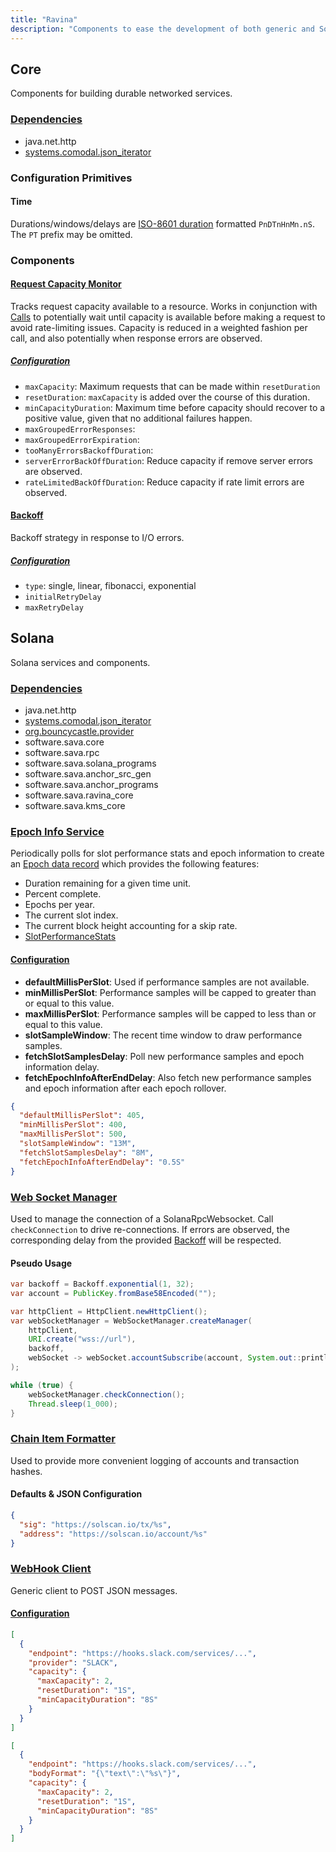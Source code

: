 ```yaml
---
title: "Ravina"
description: "Components to ease the development of both generic and Solana based services."
---
```


<Card title="GitHub Repository" icon="github" horizontal={true} href="https://github.com/sava-software/ravina" />

## Core

Components for building durable networked services.

### [Dependencies](https://github.com/sava-software/ravina/blob/main/core/src/main/java/module-info.java)

- java.net.http
- [systems.comodal.json_iterator](https://github.com/comodal/json-iterator?tab=readme-ov-file#json-iterator)

### Configuration Primitives

#### Time

Durations/windows/delays are [ISO-8601 duration](https://en.wikipedia.org/wiki/ISO_8601#Durations) formatted
`PnDTnHnMn.nS`. The `PT` prefix may be omitted.

### Components

#### [Request Capacity Monitor](https://github.com/sava-software/services/blob/main/core/src/main/java/software/sava/services/core/request_capacity/ErrorTrackedCapacityMonitor.java)

Tracks request capacity available to a resource. Works in conjunction with [Calls](#Call) to potentially wait until
capacity is available before making a request to avoid rate-limiting issues. Capacity is reduced in a weighted fashion
per call, and also potentially when response errors are observed.

##### [Configuration](https://github.com/sava-software/services/blob/main/core/src/main/java/software/sava/services/core/request_capacity/CapacityConfig.java)

* `maxCapacity`: Maximum requests that can be made within `resetDuration`
* `resetDuration`: `maxCapacity` is added over the course of this duration.
* `minCapacityDuration`: Maximum time before capacity should recover to a positive value, given that no additional
  failures happen.
* `maxGroupedErrorResponses`:
* `maxGroupedErrorExpiration`:
* `tooManyErrorsBackoffDuration`:
* `serverErrorBackOffDuration`: Reduce capacity if remove server errors are observed.
* `rateLimitedBackOffDuration`: Reduce capacity if rate limit errors are observed.

#### [Backoff](https://github.com/sava-software/services/blob/main/core/src/main/java/software/sava/services/core/remote/call/Backoff.java)

Backoff strategy in response to I/O errors.

##### [Configuration](https://github.com/sava-software/services/blob/main/core/src/main/java/software/sava/services/core/remote/call/BackoffConfig.java)

* `type`: single, linear, fibonacci, exponential
* `initialRetryDelay`
* `maxRetryDelay`

## Solana

Solana services and components.

### [Dependencies](https://github.com/sava-software/ravina/blob/main/solana/src/main/java/module-info.java)

- java.net.http
- [systems.comodal.json_iterator](https://github.com/comodal/json-iterator?tab=readme-ov-file#json-iterator)
- [org.bouncycastle.provider](https://www.bouncycastle.org/download/bouncy-castle-java/#latest)
- software.sava.core
- software.sava.rpc
- software.sava.solana_programs
- software.sava.anchor_src_gen
- software.sava.anchor_programs
- software.sava.ravina_core
- software.sava.kms_core

### [Epoch Info Service](https://github.com/sava-software/ravina/blob/main/solana/src/main/java/software/sava/services/solana/epoch/EpochInfoService.java)

Periodically polls for slot performance stats and epoch information to create
an [Epoch data record](https://github.com/sava-software/ravina/blob/main/solana/src/main/java/software/sava/services/solana/epoch/Epoch.java)
which provides the following features:

- Duration remaining for a given time unit.
- Percent complete.
- Epochs per year.
- The current slot index.
- The current block height accounting for a skip rate.
- [SlotPerformanceStats](https://github.com/sava-software/ravina/blob/main/solana/src/main/java/software/sava/services/solana/epoch/SlotPerformanceStats.java)

#### [Configuration](https://github.com/sava-software/ravina/blob/main/solana/src/main/java/software/sava/services/solana/epoch/EpochServiceConfig.java)

- **defaultMillisPerSlot**: Used if performance samples are not available.
- **minMillisPerSlot**: Performance samples will be capped to greater than or equal to this value.
- **maxMillisPerSlot**: Performance samples will be capped to less than or equal to this value.
- **slotSampleWindow**: The recent time window to draw performance samples.
- **fetchSlotSamplesDelay**: Poll new performance samples and epoch information delay.
- **fetchEpochInfoAfterEndDelay**: Also fetch new performance samples and epoch information after each epoch rollover.

```json
{
  "defaultMillisPerSlot": 405,
  "minMillisPerSlot": 400,
  "maxMillisPerSlot": 500,
  "slotSampleWindow": "13M",
  "fetchSlotSamplesDelay": "8M",
  "fetchEpochInfoAfterEndDelay": "0.5S"
}
```

### [Web Socket Manager](https://github.com/sava-software/ravina/blob/main/solana/src/main/java/software/sava/services/solana/websocket/WebSocketManager.java)

Used to manage the connection of a SolanaRpcWebsocket. Call `checkConnection` to drive re-connections. If errors are
observed, the corresponding delay from the
provided [Backoff](/libraries/ravina#backoff) will be respected.

#### Pseudo Usage

```java
var backoff = Backoff.exponential(1, 32);
var account = PublicKey.fromBase58Encoded("");

var httpClient = HttpClient.newHttpClient();
var webSocketManager = WebSocketManager.createManager(
    httpClient,
    URI.create("wss://url"),
    backoff,
    webSocket -> webSocket.accountSubscribe(account, System.out::println)
);

while (true) {
    webSocketManager.checkConnection();
    Thread.sleep(1_000);
}
```

### [Chain Item Formatter](https://github.com/sava-software/services/blob/main/solana/src/main/java/software/sava/services/solana/config/ChainItemFormatter.java)

Used to provide more convenient logging of accounts and transaction hashes.

#### Defaults & JSON Configuration

```json
{
  "sig": "https://solscan.io/tx/%s",
  "address": "https://solscan.io/account/%s"
}
```

### [WebHook Client](https://github.com/sava-software/services/blob/main/solana/src/main/java/software/sava/services/net/http/WebHookClient.java)

Generic client to POST JSON messages.

#### [Configuration](https://github.com/sava-software/services/blob/main/solana/src/main/java/software/sava/services/net/http/WebHookConfig.java)

```json
[
  {
    "endpoint": "https://hooks.slack.com/services/...",
    "provider": "SLACK",
    "capacity": {
      "maxCapacity": 2,
      "resetDuration": "1S",
      "minCapacityDuration": "8S"
    }
  }
]
```

```json
[
  {
    "endpoint": "https://hooks.slack.com/services/...",
    "bodyFormat": "{\"text\":\"%s\"}",
    "capacity": {
      "maxCapacity": 2,
      "resetDuration": "1S",
      "minCapacityDuration": "8S"
    }
  }
]
```
